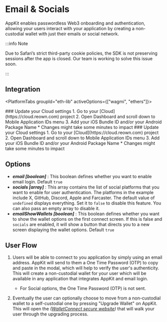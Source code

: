 

# Email & Socials

AppKit enables passwordless Web3 onboarding and authentication, allowing your users interact with your application by creating a non-custodial wallet with just their emails or social network.

:::info Note

Due to Safari’s strict third-party cookie policies, the SDK is not preserving sessions after the app is closed. Our team is working to solve this issue soon.

:::

## Integration

<PlatformTabs groupId="eth-lib" activeOptions={["wagmi", "ethers"]}>

<PlatformTabItem value="wagmi">
   ### Update your Cloud settings
   1. Go to your [Cloud](https://cloud.reown.com) project
   2. Open Dashboard and scroll down to Mobile Application IDs menu
   3. Add your iOS Bundle ID and/or your Android Package Name
   * Changes might take some minutes to impact

   <WagmiImplementation />
</PlatformTabItem>

<PlatformTabItem value="ethers">
   ### Update your Cloud settings
   1. Go to your [Cloud](https://cloud.reown.com) project
   2. Open Dashboard and scroll down to Mobile Application IDs menu
   3. Add your iOS Bundle ID and/or your Android Package Name
   * Changes might take some minutes to impact
   
   <EthersImplementation />
</PlatformTabItem>

</PlatformTabs>

## Options

- **_email [boolean]_** : This boolean defines whether you want to enable email login. Default `true`
- **_socials [array]_** : This array contains the list of social platforms that you want to enable for user authentication. The platforms in the example include X, GitHub, Discord, Apple and Farcaster. The default value of `undefined` displays everything. Set it to `false` to disable this feature. You can also pass an empty array to disable it.
- **_emailShowWallets [boolean]_** : This boolean defines whether you want to show the wallet options on the first connect screen. If this is false and `socials` are enabled, it will show a button that directs you to a new screen displaying the wallet options. Default `true`


## User Flow

1. Users will be able to connect to you application by simply using an email address. AppKit will send to them a One Time Password (OTP) to copy and paste in the modal, which will help to
   verify the user's authenticity. This will create a non-custodial wallet for your user which will be available in any application that integrates AppKit and email login.

   * For Social options, the One Time Password (OTP) is not sent.

2. Eventually the user can optionally choose to move from a non-custodial wallet to a self-custodial one by pressing "Upgrade Wallet" on AppKit.
   This will open the _([WalletConnect secure website](https://secure.walletconnect.com/dashboard))_ that will walk your user through the upgrading process.